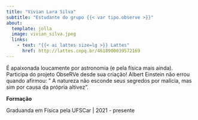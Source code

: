```yaml
---
title: "Vivian Lara Silva"
subtitle: "Estudante do grupo {{< var tipo.observe >}}"
about:
  template: jolla
  image: vivian_silva.jpeg
  links:
    - text: "{{< ai lattes size=lg >}} Lattes"
      href: http://lattes.cnpq.br/4618900039572169
---
```


É apaixonada loucamente por astronomia (e pela física mais ainda). Participa do projeto ObseRVe desde sua criação! Albert Einstein não errou quando afirmou: " A natureza não esconde seus segredos por malícia, mas sim por causa da própria altivez".

**Formação**

Graduanda em Física pela UFSCar | 2021 - presente
